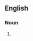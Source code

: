 {{also|bellybuttons|belly-buttons}}

==English==

===Noun===
{{head|en|noun form}}

# {{plural of|belly button|lang=en}}